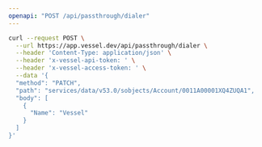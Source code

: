 ```yaml
---
openapi: "POST /api/passthrough/dialer"
---
```


<RequestExample>

```bash Request
curl --request POST \
  --url https://app.vessel.dev/api/passthrough/dialer \
  --header 'Content-Type: application/json' \
  --header 'x-vessel-api-token: ' \
  --header 'x-vessel-access-token: ' \
  --data '{
  "method": "PATCH",
  "path": "services/data/v53.0/sobjects/Account/0011A00001XQ4ZUQA1",
  "body": [
    {
      "Name": "Vessel"
    }
  ]
}'
```

</RequestExample>
